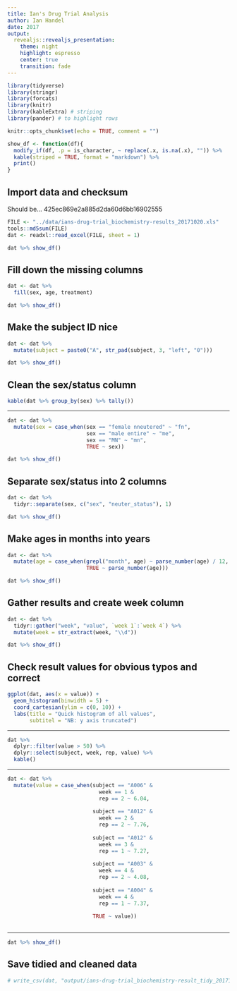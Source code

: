 ```yaml
---
title: Ian's Drug Trial Analysis
author: Ian Handel
date: 2017
output:
  revealjs::revealjs_presentation:
    theme: night
    highlight: espresso
    center: true
    transition: fade
---
```


```r
library(tidyverse)
library(stringr)
library(forcats)
library(knitr)
library(kableExtra) # striping
library(pander) # to highlight rows

knitr::opts_chunk$set(echo = TRUE, comment = "")

show_df <- function(df){
  modify_if(df, .p = is_character, ~ replace(.x, is.na(.x), "")) %>%
  kable(striped = TRUE, format = "markdown") %>% 
  print()
}
```

## Import data and checksum

Should be...
425ec869e2a885d2da60d6bb16902555

```r
FILE <- "../data/ians-drug-trial_biochemistry-results_20171020.xls"
tools::md5sum(FILE)
dat <- readxl::read_excel(FILE, sheet = 1)
```
  
  
```r
dat %>% show_df()
```
## Fill down the missing columns

```r
dat <- dat %>% 
  fill(sex, age, treatment)
```
```r
dat %>% show_df()
```
## Make the subject ID nice

```r
dat <- dat %>% 
  mutate(subject = paste0("A", str_pad(subject, 3, "left", "0")))
```

```r
dat %>% show_df()
```
## Clean the sex/status column

```r
kable(dat %>% group_by(sex) %>% tally())
```

---

```r
dat <- dat %>%
  mutate(sex = case_when(sex == "female nneutered" ~ "fn",
                         sex == "male entire" ~ "me",
                         sex == "MN" ~ "mn",
                         TRUE ~ sex))
```

```r
dat %>% show_df()
```

## Separate sex/status into 2 columns

```r
dat <- dat %>% 
  tidyr::separate(sex, c("sex", "neuter_status"), 1)
```

```r
dat %>% show_df()
```

## Make ages in months into years

```r
dat <- dat %>%
  mutate(age = case_when(grepl("month", age) ~ parse_number(age) / 12,
                         TRUE ~ parse_number(age)))
```

```r
dat %>% show_df()
```
## Gather results and create week column

```r
dat <- dat %>%
  tidyr::gather("week", "value", `week 1`:`week 4`) %>% 
  mutate(week = str_extract(week, "\\d"))
```

```r
dat %>% show_df()
```

## Check result values for obvious typos and correct

```r
ggplot(dat, aes(x = value)) +
  geom_histogram(binwidth = 5) +
  coord_cartesian(ylim = c(0, 10)) + 
  labs(title = "Quick histogram of all values",
       subtitel = "NB: y axis truncated")
```

---

```r
dat %>% 
  dplyr::filter(value > 50) %>% 
  dplyr::select(subject, week, rep, value) %>% 
  kable()
```
---

```r

dat <- dat %>%
  mutate(value = case_when(subject == "A006" &
                             week == 1 &
                             rep == 2 ~ 6.04,
                           
                           subject == "A012" &
                             week == 2 &
                             rep == 2 ~ 7.76,
                           
                           subject == "A012" &
                             week == 3 &
                             rep == 1 ~ 7.27,
                           
                           subject == "A003" &
                             week == 4 &
                             rep == 2 ~ 4.08,
                           
                           subject == "A004" &
                             week == 4 &
                             rep == 1 ~ 7.37,
                           
                           TRUE ~ value))
  
```
---

```r
dat %>% show_df()
```

## Save tidied and cleaned data

```r
# write_csv(dat, "output/ians-drug-trial_biochemistry-result_tidy_20171020.csv")
```

